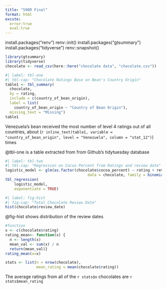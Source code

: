 ```yaml
---
title: "590R Final"
format: html
excute:
  error:true
  eval:true
---
```

install.packages("renv")
renv::init()
install.packages("gtsummary") 
install.packages("tidyverse")
renv::snapshot()

```r
library(gtsummary)
library(tidyverse)
chocolate <- read_csv(here::here("chocolate data", "chocolate.csv"))
```


```r
#| label: tbl-one
#| tbl-cap: "Chocolate Ratings Base on Bean's Country Origin"
table1 <- tbl_summary( 
  chocolate,
  by = rating,
  include = c(country_of_bean_origin),
  label = list(
    country_of_bean_origin ~ "Country of Bean Origin"),
  missing_text = "Missing")
table1
```
Venezuela's bean received the most number of level 4 ratings out of all countries, about (`r inline_text(table1, variable = "country_of_bean_origin", level = "Venezuela", column = "stat_12")`) times

@tbl-one is a table extracted from from Github's tidytuesday database 
```r
#| label: tbl-two
#| tbl-cap: "Regression on Cocoa Percent from Ratings and review date"
logistic_model <- glm(as.factor(chocolate$cocoa_percent) ~ rating + review_date,
									 data = chocolate, family = binomial())
tbl_regression(
	logistic_model,
	exponentiate = TRUE)
```

```r
#| label: fig-hist
#| fig-cap: "Total Chocolate Review Date"
hist(chocolate$review_date)
```
@fig-hist shows distribution of the review dates 
```r
#function
x <- c(chocolate$rating)
rating_mean<- function(x) {
  n <- length(x)
  mean_val <- sum(x) / n
  return(mean_val)}
rating_mean(x=x)

```

```r
stats <- list(n = nrow(chocolate),
              mean_rating = mean(chocolate$rating))
```

The average ratings from all of the `r stats$n` chocolates are `r stats$mean_rating`
